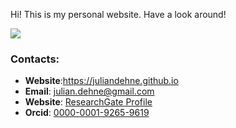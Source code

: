 
::: {.content-visible when-profile="website"}
Hi! This is my personal website. Have a look around!

![](img/julian_profile.jpg)

### Contacts:
- **Website**:[https://juliandehne.github.io](https://juliandehne.github.io)
- **Email**: [julian.dehne@gmail.com](mailto:julian.dehne@gmail.com)
- **Website**: [ResearchGate Profile](https://www.researchgate.net/profile/Julian-Dehne)
- **Orcid**: [0000-0001-9265-9619](https://orcid.org/0000-0001-9265-9619)

:::
